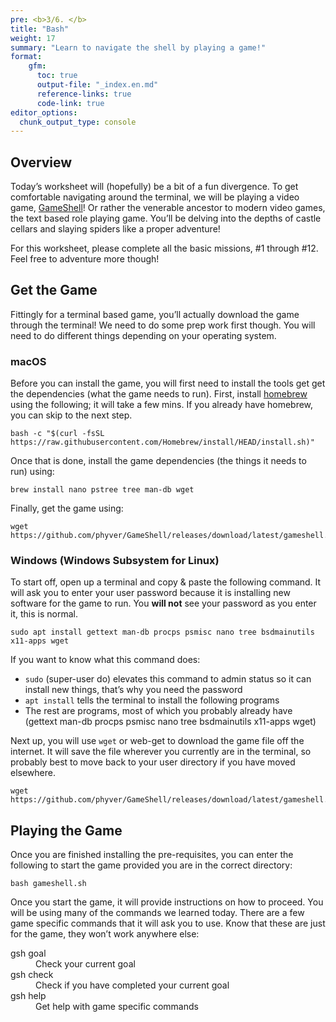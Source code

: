 ```yaml
---
pre: <b>3/6. </b>
title: "Bash"
weight: 17
summary: "Learn to navigate the shell by playing a game!"
format:
    gfm:
      toc: true
      output-file: "_index.en.md"
      reference-links: true
      code-link: true
editor_options: 
  chunk_output_type: console
---
```


## Overview

Today's worksheet will (hopefully) be a bit of a fun divergence. To get comfortable navigating around the terminal, we will be playing a video game, [GameShell](https://github.com/phyver/GameShell)! Or rather the venerable ancestor to modern video games, the text based role playing game. You'll be delving into the depths of castle cellars and slaying spiders like a proper adventure!

For this worksheet, please complete all the basic missions, #1 through #12. Feel free to adventure more though!

## Get the Game

Fittingly for a terminal based game, you'll actually download the game through the terminal! We need to do some prep work first though. You will need to do different things depending on your operating system.

### macOS

Before you can install the game, you will first need to install the tools get get the dependencies (what the game needs to run). First, install [homebrew](https://brew.sh/) using the following; it will take a few mins. If you already have homebrew, you can skip to the next step.
```
bash -c "$(curl -fsSL https://raw.githubusercontent.com/Homebrew/install/HEAD/install.sh)"
```

Once that is done, install the game dependencies (the things it needs to run) using:

```
brew install nano pstree tree man-db wget
```

Finally, get the game using:

```
wget https://github.com/phyver/GameShell/releases/download/latest/gameshell.sh
```

### Windows (Windows Subsystem for Linux)

To start off, open up a terminal and copy & paste the following command. It will ask you to enter your user password because it is installing new software for the game to run. You **will not** see your password as you enter it, this is normal.

```
sudo apt install gettext man-db procps psmisc nano tree bsdmainutils x11-apps wget
```

If you want to know what this command does:

* `sudo` (super-user do) elevates this command to admin status so it can install new things, that's why you need the password
* `apt install` tells the terminal to install the following programs
* The rest are programs, most of which you probably already have (gettext man-db procps psmisc nano tree bsdmainutils x11-apps wget)

Next up, you will use `wget` or web-get to download the game file off the internet. It will save the file wherever you currently are in the terminal, so probably best to move back to your user directory if you have moved elsewhere.

```
wget https://github.com/phyver/GameShell/releases/download/latest/gameshell.sh
```

## Playing the Game

Once you are finished installing the pre-requisites, you can enter the following to start the game provided you are in the correct directory:

```
bash gameshell.sh
```

Once you start the game, it will provide instructions on how to proceed. You will be using many of the commands we learned today. There are a few game specific commands that it will ask you to use. Know that these are just for the game, they won't work anywhere else:

gsh goal
:   Check your current goal

gsh check
:   Check if you have completed your current goal

gsh help
:   Get help with game specific commands








